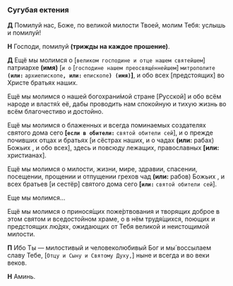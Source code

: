 
<span id="sugubaja" />

### Сугубая ектения

**Д** Помилуй нас, Боже, по великой милости Твоей, молим Тебя: услышь и помилуй!

**Н** Господи, помилуй **(трижды на каждое прошение)**.

**Д** Ещё мы молимся о <R>[</R>`великом господине и отце нашем святейшем`<R>]</R> патриархе **(имя)** <R>[</R>`и о` <R>[</R>`господине нашем преосвяще́ннейшем`<R>]</R> `митрополите` **`(или:`** `архиепископе`**`, или:`** `епископе`**`) (имя)`]**, и обо всех <R>[</R>предстоящих<R>]</R> во Христе братьях наших.

Ещё мы молимся о нашей богохрани́мой стране <R>[</R>Русской<R>]</R> и обо всём народе и властя́х её, дабы проводить нам спокойную и тихую жизнь во всём благочестиво и достойно.

Ещё мы молимся о блаженных и всегда поминаемых создателях святого дома сего **[`если в обители:`** `святой обители сей`<R>]</R>, и о прежде почивших отцах и братьях <R>[</R>и сёстрах наших, и о чадах **(или:** рабах<R>)</R> Божьих <NamesEditorInput type="Об упокоении" />, и обо всех<R>]</R>, здесь и повсюду лежащих, православных **[или:** христианах<R>]</R>.

Ещё мы молимся о милости, жизни, мире, здравии, спасении, посещении, прощении и отпущении грехов чад **(или:** рабов<R>)</R> Божьих <NamesEditorInput type="О здравии" />, и всех братьев <R>[</R>и сестёр<R>]</R> святого дома сего **[`или:`** `святой обители сей`<R>]</R>.

Еще мы молимся… <NamesEditorInput type="Личные прошения" placeholder="здесь вы можете добавить свои личные прошения" />

Ещё мы молимся о принося́щих поже́ртвования и творящих доброе в этом святом и вседостойном храме, о в нём трудя́щихся, поющих и предстоящих лю́дях, ожидающих от Тебя великой и неистощимой милости.

<CustomPrayers type="Sugubaja" />

**П** Ибо Ты — милостивый и человеколюбивый Бог и мы́ воссылаем славу Тебе, <R>[</R>`Отцу и Сыну и Святому Духу,`<R>]</R> ныне и всегда и во веки веков.

**Н** Аминь.
